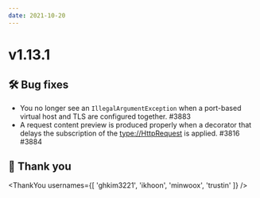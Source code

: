 ```yaml
---
date: 2021-10-20
---
```


# v1.13.1

## 🛠️ Bug fixes

- You no longer see an `IllegalArgumentException` when a port-based virtual host and TLS are
  configured together. #3883
- A request content preview is produced properly when a decorator that delays the subscription of the
  <type://HttpRequest> is applied. #3816 #3884

## 🙇 Thank you

<ThankYou usernames={[
  'ghkim3221',
  'ikhoon',
  'minwoox',
  'trustin'
]} />
